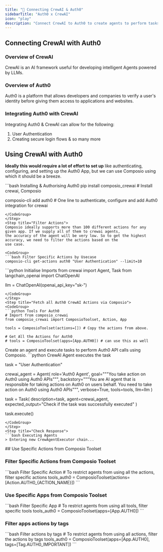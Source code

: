 ```yaml
---
title: "🚀 Connecting CrewAI & Auth0"
sidebarTitle: "Auth0 x CrewAI"
icon: "play"
description: "Connect CrewAI to Auth0 to create agents to perform tasks using natural language"
---
```


## Connecting CrewAI with Auth0

### Overview of CrewAI

CrewAI is an AI framework useful for developing intelligent Agents powered by LLMs.

### Overview of Auth0

Auth0 is a platform that allows developers and companies to verify a user's identity before giving them access to applications and websites.

### Integrating Auth0 with CrewAI

Integrating Auth0 & CrewAI can allow for the following:

1. User Authentication
2. Creating secure login flows
& so many more

## Using CrewAI with Auth0

<Steps>
<Step title="Setting Up the Environment">

**Ideally this would require a lot of effort to set up** like authenticating, configuring, and setting up the Auth0 App, but we can use Composio using which it should be a breeze.

<CodeGroup>
```bash Installing & Authorising Auth0
pip install composio_crewai # Install crewai, Composio 

composio-cli add auth0 # One line to authenticate, configure and add Auth0 integration for crewai
```
</CodeGroup>
</Step>
<Step title="Filter Actions">
Composio ideally supports more than 100 different actions for any given app. If we supply all of them to crewai agents, 
the accuracy of the agent will be very low. So to get the highest accuracy, we need to filter the actions based on the 
use case.

<CodeGroup>
```bash Filter Specific Actions by Usecase
composio-cli get-actions auth0 "User Authentication" --limit=10
```
</CodeGroup>

</Step>
<Step title="Import Base Packages">

<CodeGroup>
```python Initialise Imports
from crewai import Agent, Task
from langchain_openai import ChatOpenAI

llm = ChatOpenAI(openai_api_key="sk-<OPENAI KEY>")
```
</CodeGroup>
</Step>
<Step title="Fetch all Auth0 CrewAI Actions via Composio">
<CodeGroup>
```python Tools For Auth0
# Import from composio_crewai
from composio_crewai import ComposioToolset, Action, App

tools = ComposioToolset(actions=[]) # Copy the actions from above. 

# Get All the Actions for Auth0
# tools = ComposioToolset(apps=[App.AUTH0]) # can use this as well
```
</CodeGroup>
</Step>
<Step title="Execute the Agent">
Create an agent and execute tasks to perform Auth0 API calls using Composio. 
<CodeGroup>
```python CrewAI Agent executes the task

task = "User Authentication"

crewai_agent = Agent(
    role='Auth0 Agent',
    goal="""You take action on Auth0 using Auth0 APIs""",
    backstory="""You are AI agent that is responsible for taking actions on Auth0 on users behalf. You need to take action on Auth0 using Auth0 APIs""",
    verbose=True,
    tools=tools,
    llm=llm
)

task = Task(
    description=task,
    agent=crewai_agent,
    expected_output="Check if the task was successfully executed"
)

task.execute()
```
</CodeGroup>
</Step>
<Step title="Check Response">
```bash Executing Agents
> Entering new CrewAgentExecutor chain...
```
</Step>
</Steps>
## Use Specific Actions from Composio Toolset

### Filter Specific Actions from Composio Toolset

<CodeGroup>
```bash Filter Specific Action
# To restrict agents from using all the actions, filter specific actions
tools_auth0 = ComposioToolset(actions=[Action.AUTH0_{ACTION_NAME}])
```
</CodeGroup>

### Use Specific Apps from Composio Toolset
<CodeGroup>
```bash Filter Specific App
# To restrict agents from using all tools, filter specific tools
tools_auth0 = ComposioToolset(apps=[App.AUTH0])
```
</CodeGroup>

### Filter apps actions by tags 
<CodeGroup>
```bash Filter actions by tags
# To restrict agents from using all actions, filter the actions by tags
tools_auth0 = ComposioToolset(apps=[App.AUTH0], tags=[Tag.AUTH0_IMPORTANT])
```
</CodeGroup>